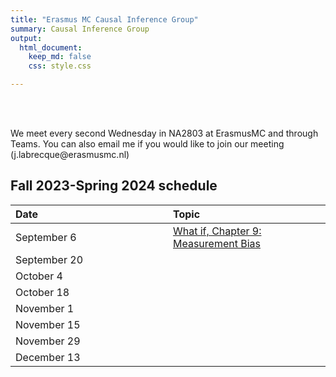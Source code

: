 ```yaml
---
title: "Erasmus MC Causal Inference Group"
summary: Causal Inference Group
output:
  html_document:
    keep_md: false
    css: style.css

---
```


</br>
</br>


We meet every second Wednesday in NA2803 at ErasmusMC and through Teams. You can also email me if you would like to join our meeting (j.labrecque@erasmusmc.nl)

## Fall 2023-Spring 2024 schedule

|Date|Topic|
|:--- |:--- |
|September 6|[What if, Chapter 9: Measurement Bias](https://www.hsph.harvard.edu/miguel-hernan/wp-content/uploads/sites/1268/2023/07/hernanrobins_WhatIf_19jul23.pdf)|
|September 20||
|October 4||
|October 18||
|November 1||
|November 15||
|November 29||
|December 13||




